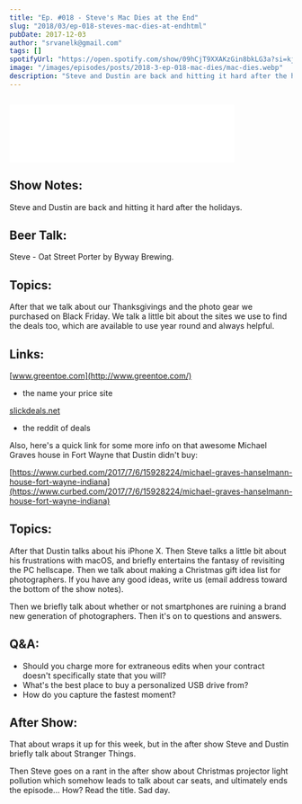 ```yaml
---
title: "Ep. #018 - Steve's Mac Dies at the End"
slug: "2018/03/ep-018-steves-mac-dies-at-endhtml"
pubDate: 2017-12-03
author: "srvanelk@gmail.com"
tags: []
spotifyUrl: "https://open.spotify.com/show/09hCjT9XXAKzGin8bkLG3a?si=kjRZvQ1JTb6Ov3HVzSSlWA"
image: "/images/episodes/posts/2018-3-ep-018-mac-dies/mac-dies.webp"
description: "Steve and Dustin are back and hitting it hard after the holidays. First up, Steve's drinking an Oat Street Porter by Byway Brewing. After that we talk about our Thanksgivings and the photo gear we purchased on Black Friday. We talk a little bit about the sites we use to find the deals too, which are available to use year round and always helpful."
---
```


<figure>
  <img src="/images/episodes/posts/2018-3-ep-018-mac-dies/mac-dies.webp" alt="" />
</figure>
<iframe
  class="embedly-embed"
  src="//cdn.embedly.com/widgets/media.html?src=https%3A%2F%2Fanchor.fm%2Fweddingphotohangover%2Fembed%2Fepisodes%2FEp--018---Steves-Mac-Dies-at-the-End-e1rihl&url=https%3A%2F%2Fanchor.fm%2Fweddingphotohangover%2Fepisodes%2FEp--018---Steves-Mac-Dies-at-the-End-e1rihl&key=61d05c9d54e8455ea7a9677c366be814&type=text%2Fhtml&schema=anchor&wmode=opaque"
  width="400"
  height="102"
  scrolling="no"
  frameborder="0"
  allow="autoplay; fullscreen"
  allowfullscreen="true"
></iframe>

## Show Notes:
Steve and Dustin are back and hitting it hard after the holidays. 

## Beer Talk:
Steve - Oat Street Porter by Byway Brewing.  

## Topics:
After that we talk about our Thanksgivings and the photo gear we purchased on Black Friday. We talk a little bit about the sites we use to find the deals too, which are available to use year round and always helpful.

## Links:
[www.greentoe.com](http://www.greentoe.com/)  
- the name your price site

[slickdeals.net](http://slickdeals.net/)  
- the reddit of deals

Also, here's a quick link for some more info on that awesome Michael Graves house in Fort Wayne that Dustin didn't buy:

[https://www.curbed.com/2017/7/6/15928224/michael-graves-hanselmann-house-fort-wayne-indiana](https://www.curbed.com/2017/7/6/15928224/michael-graves-hanselmann-house-fort-wayne-indiana)

## Topics:
After that Dustin talks about his iPhone X. Then Steve talks a little bit about his frustrations with macOS, and briefly entertains the fantasy of revisiting the PC hellscape. Then we talk about making a Christmas gift idea list for photographers. If you have any good ideas, write us (email address toward the bottom of the show notes).

Then we briefly talk about whether or not smartphones are ruining a brand new generation of photographers. Then it's on to questions and answers. 

## Q&A:
- Should you charge more for extraneous edits when your contract doesn't specifically state that you will?
- What's the best place to buy a personalized USB drive from?
- How do you capture the fastest moment?

## After Show:
That about wraps it up for this week, but in the after show Steve and Dustin briefly talk about Stranger Things.

Then Steve goes on a rant in the after show about Christmas projector light pollution which somehow leads to talk about car seats, and ultimately ends the episode... How? Read the title. Sad day.
